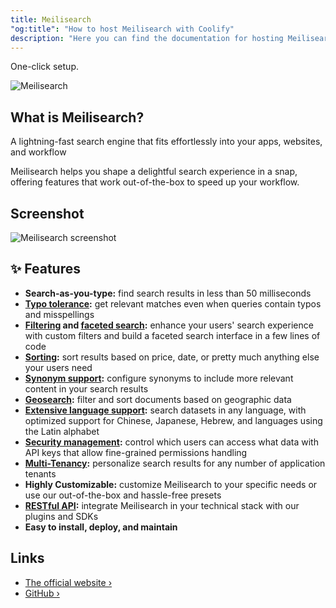 ```yaml
---
title: Meilisearch
"og:title": "How to host Meilisearch with Coolify"
description: "Here you can find the documentation for hosting Meilisearch with Coolify."
---
```


One-click setup.

![Meilisearch](https://github.com/meilisearch/meilisearch/raw/main/assets/meilisearch-logo-light.svg?sanitize=true#gh-light-mode-only)

## What is Meilisearch?

A lightning-fast search engine that fits effortlessly into your apps, websites, and workflow

Meilisearch helps you shape a delightful search experience in a snap, offering features that work out-of-the-box to speed up your workflow.

## Screenshot

![Meilisearch screenshot](https://github.com/meilisearch/meilisearch/raw/main/assets/demo-light.gif#gh-light-mode-only)

## ✨ Features

- **Search-as-you-type:** find search results in less than 50 milliseconds
- **[Typo tolerance](https://www.meilisearch.com/docs/learn/configuration/typo_tolerance?utm_campaign=oss&utm_source=github&utm_medium=meilisearch&utm_content=features):** get relevant matches even when queries contain typos and misspellings
- **[Filtering](https://www.meilisearch.com/docs/learn/fine_tuning_results/filtering?utm_campaign=oss&utm_source=github&utm_medium=meilisearch&utm_content=features) and [faceted search](https://www.meilisearch.com/docs/learn/fine_tuning_results/faceted_search?utm_campaign=oss&utm_source=github&utm_medium=meilisearch&utm_content=features):** enhance your users' search experience with custom filters and build a faceted search interface in a few lines of code
- **[Sorting](https://www.meilisearch.com/docs/learn/fine_tuning_results/sorting?utm_campaign=oss&utm_source=github&utm_medium=meilisearch&utm_content=features):** sort results based on price, date, or pretty much anything else your users need
- **[Synonym support](https://www.meilisearch.com/docs/learn/configuration/synonyms?utm_campaign=oss&utm_source=github&utm_medium=meilisearch&utm_content=features):** configure synonyms to include more relevant content in your search results
- **[Geosearch](https://www.meilisearch.com/docs/learn/fine_tuning_results/geosearch?utm_campaign=oss&utm_source=github&utm_medium=meilisearch&utm_content=features):** filter and sort documents based on geographic data
- **[Extensive language support](https://www.meilisearch.com/docs/learn/what_is_meilisearch/language?utm_campaign=oss&utm_source=github&utm_medium=meilisearch&utm_content=features):** search datasets in any language, with optimized support for Chinese, Japanese, Hebrew, and languages using the Latin alphabet
- **[Security management](https://www.meilisearch.com/docs/learn/security/master_api_keys?utm_campaign=oss&utm_source=github&utm_medium=meilisearch&utm_content=features):** control which users can access what data with API keys that allow fine-grained permissions handling
- **[Multi-Tenancy](https://www.meilisearch.com/docs/learn/security/tenant_tokens?utm_campaign=oss&utm_source=github&utm_medium=meilisearch&utm_content=features):** personalize search results for any number of application tenants
- **Highly Customizable:** customize Meilisearch to your specific needs or use our out-of-the-box and hassle-free presets
- **[RESTful API](https://www.meilisearch.com/docs/reference/api/overview?utm_campaign=oss&utm_source=github&utm_medium=meilisearch&utm_content=features):** integrate Meilisearch in your technical stack with our plugins and SDKs
- **Easy to install, deploy, and maintain**

## Links

- [The official website ›](https://www.meilisearch.com)
- [GitHub ›](https://github.com/meilisearch/meilisearch)
